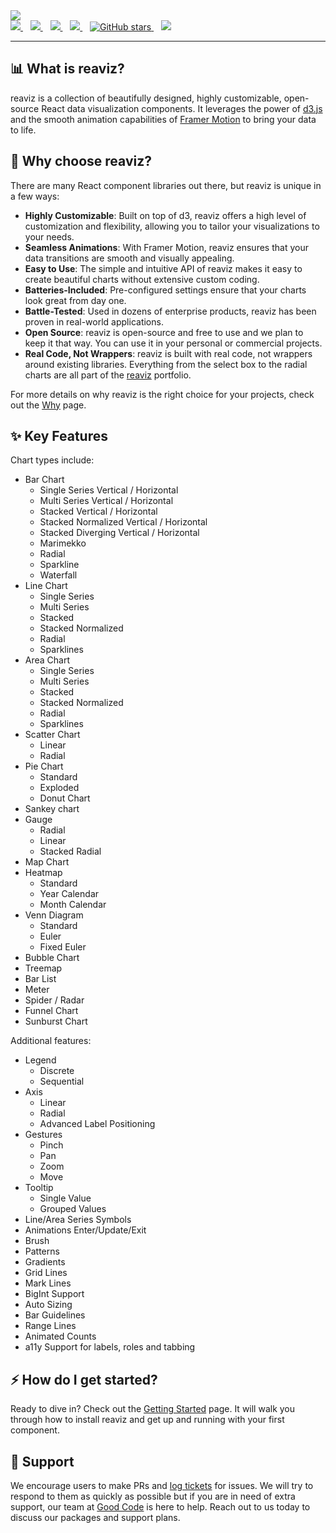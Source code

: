 
<div className="my-0 mx-auto text-white text-center flex flex-col">
  <img
    className="mx-auto mb-8 mt-8"
    src={img.src}
  />
  <br />
  <div className="flex justify-center">
    <a href="https://github.com/reaviz/reaviz/actions/workflows/build.yml" target="_blank">
      <img src="https://github.com/reaviz/reaviz/actions/workflows/build.yml/badge.svg" />
    </a>
    <span>&nbsp;&nbsp;</span>
    <a href="https://npm.im/reaviz" target="_blank">
      <img src="https://img.shields.io/npm/v/reaviz.svg" />
    </a>
    <span>&nbsp;&nbsp;</span>
    <a href="https://npm.im/reaviz" target="_blank">
      <img src="https://badgen.net/npm/dw/reaviz" />
    </a>
    <span>&nbsp;&nbsp;</span>
    <a href="https://github.com/reaviz/reaviz/blob/master/LICENSE" target="_blank">
      <img src="https://badgen.now.sh/badge/license/apache2" />
    </a>
    <span>&nbsp;&nbsp;</span>
    <a href="https://github.com/reaviz/reaviz" target="_blank">
      <img alt="GitHub stars" src="https://img.shields.io/github/stars/reaviz/reaviz?style=social" />
    </a>
    <span>&nbsp;&nbsp;</span>
    <a href="https://discord.gg/tt8wGExq35" target="_blank">
      <img src="https://img.shields.io/discord/773948315037073409?label=discord" />
    </a>
  </div>

---
</div>

## 📊 What is reaviz?
reaviz is a collection of beautifully designed, highly customizable, open-source React data visualization components. It leverages the power of [d3.js](https://d3js.org/) and the smooth animation capabilities of [Framer Motion](https://www.framer.com/motion/) to bring your data to life.

## 🤔 Why choose reaviz?
There are many React component libraries out there, but reaviz is unique in a few ways:

- **Highly Customizable**: Built on top of d3, reaviz offers a high level of customization and flexibility, allowing you to tailor your visualizations to your needs.
- **Seamless Animations**: With Framer Motion, reaviz ensures that your data transitions are smooth and visually appealing.
- **Easy to Use**: The simple and intuitive API of reaviz makes it easy to create beautiful charts without extensive custom coding.
- **Batteries-Included**: Pre-configured settings ensure that your charts look great from day one.
- **Battle-Tested**: Used in dozens of enterprise products, reaviz has been proven in real-world applications.
- **Open Source**: reaviz is open-source and free to use and we plan to keep it that way. You can use it in your personal or commercial projects.
- **Real Code, Not Wrappers**: reaviz is built with real code, not wrappers around existing libraries. Everything from the select box to the radial charts are all part of the [reaviz](https://github.com/reaviz) portfolio.

For more details on why reaviz is the right choice for your projects, check out the [Why](/docs/getting-started/why) page.

## ✨ Key Features

Chart types include:

- Bar Chart
  - Single Series Vertical / Horizontal
  - Multi Series Vertical / Horizontal
  - Stacked Vertical / Horizontal
  - Stacked Normalized Vertical / Horizontal
  - Stacked Diverging Vertical / Horizontal
  - Marimekko
  - Radial
  - Sparkline
  - Waterfall
- Line Chart
  - Single Series
  - Multi Series
  - Stacked
  - Stacked Normalized
  - Radial
  - Sparklines
- Area Chart
  - Single Series
  - Multi Series
  - Stacked
  - Stacked Normalized
  - Radial
  - Sparklines
- Scatter Chart
  - Linear
  - Radial
- Pie Chart
  - Standard
  - Exploded
  - Donut Chart
- Sankey chart
- Gauge
  - Radial
  - Linear
  - Stacked Radial
- Map Chart
- Heatmap
  - Standard
  - Year Calendar
  - Month Calendar
- Venn Diagram
  - Standard
  - Euler
  - Fixed Euler
- Bubble Chart
- Treemap
- Bar List
- Meter
- Spider / Radar
- Funnel Chart
- Sunburst Chart

Additional features:

- Legend
  - Discrete
  - Sequential
- Axis
  - Linear
  - Radial
  - Advanced Label Positioning
- Gestures
  - Pinch
  - Pan
  - Zoom
  - Move
- Tooltip
  - Single Value
  - Grouped Values
- Line/Area Series Symbols
- Animations Enter/Update/Exit
- Brush
- Patterns
- Gradients
- Grid Lines
- Mark Lines
- BigInt Support
- Auto Sizing
- Bar Guidelines
- Range Lines
- Animated Counts
- a11y Support for labels, roles and tabbing

## ⚡️ How do I get started?
Ready to dive in? Check out the [Getting Started](/docs/getting-started/setup) page.
It will walk you through how to install reaviz and get up and running with your first component.

## 🙏 Support
We encourage users to make PRs and [log tickets](https://github.com/reaviz/reaviz/issues) for 
issues. We will try to respond to them as quickly as possible but if you are in need of extra 
support, our team at [Good Code](https://www.goodcode.us) is here to help. Reach out to us 
today to discuss our packages and support plans.
